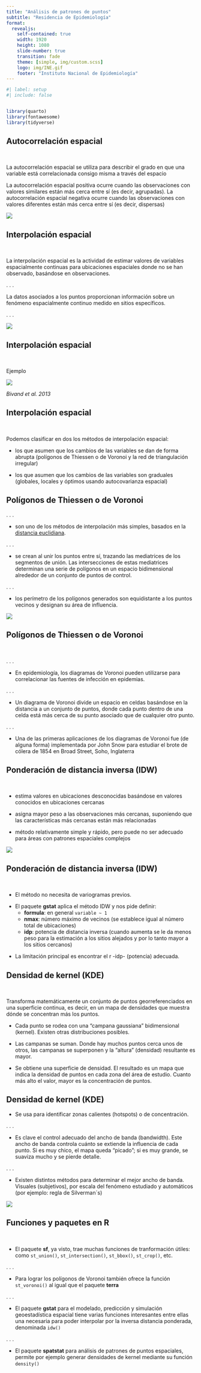 ```yaml
---
title: "Análisis de patrones de puntos"
subtitle: "Residencia de Epidemiología"
format: 
  revealjs:
    self-contained: true
    width: 1920
    height: 1080
    slide-number: true
    transition: fade
    theme: [simple, img/custom.scss]
    logo: img/INE.gif
    footer: "Instituto Nacional de Epidemiología"
---
```


```r
#| label: setup
#| include: false


library(quarto)
library(fontawesome)
library(tidyverse)
```


## Autocorrelación espacial {.title-top}

<br>

La autocorrelación espacial se utiliza para describir el grado en que una variable está correlacionada consigo misma a través del espacio

La autocorrelación espacial positiva ocurre cuando las observaciones con valores similares están más cerca entre sí (es decir, agrupadas). La autocorrelación espacial negativa ocurre cuando las observaciones con valores diferentes están más cerca entre sí (es decir, dispersas)

![](img/04/autocorrelacion_espacial.PNG){fig-align="center"}

## Interpolación espacial {.title-top}

<br>

La interpolación espacial es la actividad de estimar valores de variables espacialmente continuas para ubicaciones espaciales donde no se han observado, basándose en observaciones.

. . . 

La datos asociados a los puntos proporcionan información sobre un fenómeno espacialmente continuo medido en sitios específicos.

. . . 

![](img/04/interpolar1.PNG){fig-align="center"}

## Interpolación espacial {.title-top}

<br>

Ejemplo

![](img/04/Ejemplo_Zinc.PNG){fig-align="center"}



*Bivand et al. 2013*

## Interpolación espacial {.title-top}

<br>

Podemos clasificar en dos los métodos de interpolación espacial: 

::: {.fragment .fade-in-then-semi-out}

- los que asumen que los cambios de las variables se dan de forma abrupta (polígonos de Thiessen o de Voronoi y la red de triangulación irregular)  

:::

::: {.fragment .fade-in-then-semi-out}

- los que asumen que los cambios de las variables son graduales (globales, locales y óptimos usando autocovarianza espacial)

:::

## Polígonos de Thiessen o de Voronoi {.title-top}

. . . 

- son uno de los métodos de interpolación más simples, basados en la [distancia euclidiana](https://es.wikipedia.org/wiki/Distancia_euclidiana). 

. . . 

- se crean al unir los puntos entre sí, trazando las mediatrices de los segmentos de unión. Las intersecciones de estas mediatrices determinan una serie de polígonos en un espacio bidimensional alrededor de un conjunto de puntos de control.

. . . 

- los perímetro de los polígonos generados son equidistante a los puntos vecinos y designan su área de influencia.


![](img/04/voronoi.PNG){fig-align="center"}

## Polígonos de Thiessen o de Voronoi {.title-top}

<br>

. . .

- En epidemiología, los diagramas de Voronoi pueden utilizarse para correlacionar las fuentes de infección en epidemias.

. . .

- Un diagrama de Voronoi divide un espacio en celdas basándose en la distancia a un conjunto de puntos, donde cada punto dentro de una celda está más cerca de su punto asociado que de cualquier otro punto. 

. . .

- Una de las primeras aplicaciones de los diagramas de Voronoi fue (de alguna forma) implementada por John Snow para estudiar el brote de cólera de 1854 en Broad Street, Soho, Inglaterra

## Ponderación de distancia inversa (IDW) {.title-top}

<br>

- estima valores en ubicaciones desconocidas basándose en valores conocidos en ubicaciones cercanas

- asigna mayor peso a las observaciones más cercanas, suponiendo que las características más cercanas están más relacionadas

- método relativamente simple y rápido, pero puede no ser adecuado para áreas con patrones espaciales complejos

![](img/04/IDW.PNG){fig-align="center"}

## Ponderación de distancia inversa (IDW) {.title-top}

<br>

::: {.fragment .fade-in-then-semi-out}

- El método no necesita de variogramas previos.

:::

::: {.fragment .fade-in-then-semi-out}

- El paquete **gstat** aplica el método IDW y nos pide definir:
  - **formula**: en general `variable ~ 1`
  - **nmax**: número máximo de vecinos (se establece igual al número total de ubicaciones)
  - **idp**: potencia de distancia inversa (cuando aumenta se le da menos peso para la estimación a los sitios alejados y por lo tanto mayor a los
sitios cercanos)

:::

::: {.fragment .fade-in-then-semi-out}

- La limitación principal es encontrar el r -idp- (potencia) adecuada.

:::

## Densidad de kernel (KDE) {.title-top}

<br>

Transforma matemáticamente un conjunto de puntos georreferenciados en una superficie continua, es decir, en un mapa de densidades que muestra dónde se concentran más los puntos.

::: {.fragment .fade-in-then-semi-out}

- Cada punto se rodea con una “campana gaussiana” bidimensional (kernel). Existen otras distribuciones posibles.

:::

::: {.fragment .fade-in-then-semi-out}

- Las campanas se suman. Donde hay muchos puntos cerca unos de otros, las campanas se superponen y la “altura” (densidad) resultante es mayor.

:::

::: {.fragment .fade-in-then-semi-out}

- Se obtiene una superficie de densidad. El resultado es un mapa que indica la densidad de puntos en cada zona del área de estudio. Cuanto más alto el valor, mayor es la concentración de puntos.

:::

## Densidad de kernel (KDE) {.title-top}


- Se usa para identificar zonas calientes (hotspots) o de concentración.

. . . 

- Es clave el control adecuado del ancho de banda (bandwidth). Este ancho de banda controla cuánto se extiende la influencia de cada punto. Si es muy chico, el mapa queda “picado”; si es muy grande, se suaviza mucho y se pierde detalle.

. . . 

- Existen distintos métodos para determinar el mejor ancho de banda. Visuales (subjetivos), por escala del fenómeno estudiado y automáticos (por ejemplo: regla de Silverman´s)  

![](img/04/kernel.PNG){fig-align="center"}

## Funciones y paquetes en R {.title-top}

<br>

- El paquete **sf**, ya visto, trae muchas funciones de tranformación útiles: como `st_union()`, `st_intersection()`, `st_bbox()`, `st_crop()`, etc.

. . . 

- Para lograr los polígonos de Voronoi también ofrece la función `st_voronoi()` al igual que el paquete **terra**

. . . 


- El paquete **gstat** para el modelado, predicción y simulación geoestadística espacial tiene varias funciones interesantes entre ellas una necesaria para poder interpolar por la inversa distancia ponderada, denominada `idw()` 

. . . 

- El paquete **spatstat** para análisis de patrones de puntos espaciales, permite por ejemplo generar densidades de kernel mediante su función `density()`

